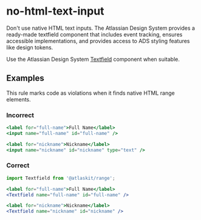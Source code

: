 # no-html-text-input

Don't use native HTML text inputs. The Atlassian Design System provides a ready-made textfield
component that includes event tracking, ensures accessible implementations, and provides access to
ADS styling features like design tokens.

Use the Atlassian Design System [Textfield](https://atlassian.design/components/textfield) component
when suitable.

## Examples

This rule marks code as violations when it finds native HTML range elements.

### Incorrect

```jsx
<label for="full-name">Full Name</label>
<input name="full-name" id="full-name" />

<label for="nickname">Nickname</label>
<input name="nickname" id="nickname" type="text" />
```

### Correct

```jsx
import Textfield from '@atlaskit/range';

<label for="full-name">Full Name</label>
<Textfield name="full-name" id="full-name" />

<label for="nickname">Nickname</label>
<Textfield name="nickname" id="nickname" />
```
